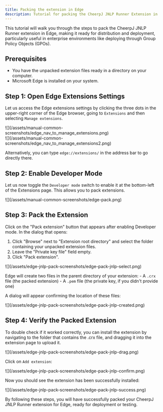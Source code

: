```yaml
---
title: Packing the extension in Edge
description: Tutorial for packing the CheerpJ JNLP Runner Extension in Edge for deployment
---
```


This tutorial will walk you through the steps to pack the CheerpJ JNLP Runner extension in Edge, making it ready for distribution and deployment, particularly useful in enterprise environments like deploying through Group Policy Objects (GPOs).

## Prerequisites

- You have the unpacked extension files ready in a directory on your computer.
- Microsoft Edge is installed on your system.

## Step 1: Open Edge Extensions Settings

Let us access the Edge extensions settings by clicking the three dots in the upper-right corner of the Edge browser, going to `Extensions` and then selecting `Manage extensions`.

<div>
	![](/assets/manual-common-screenshots/edge_nav_to_manage_extensions.png)
</div>
<div>
	![](/assets/manual-common-screenshots/edge_nav_to_manage_extensions2.png)
</div>

Alternatively, you can type `edge://extensions/` in the address bar to go directly there.

## Step 2: Enable Developer Mode

Let us now toggle the `Developer mode` switch to enable it at the bottom-left of the Extensions page. This allows you to pack extensions.

<div>![](/assets/manual-common-screenshots/edge-pack.png)</div>

## Step 3: Pack the Extension

Click on the "Pack extension" button that appears after enabling Developer mode. In the dialog that opens:

1. Click "Browse" next to "Extension root directory" and select the folder containing your unpacked extension files.
2. Leave the "Private key file" field empty.
3. Click "Pack extension".

<div class="mx-24">
	![](/assets/edge-jnlp-pack-screenshots/edge-pack-jnlp-select.png)
</div>

Edge will create two files in the parent directory of your extension: - A `.crx` file (the packed extension) - A `.pem` file (the private key, if you didn't provide one)

A dialog will appear confirming the location of these files:

<div class="mx-24">
	![](/assets/edge-jnlp-pack-screenshots/edge-pack-jnlp-created.png)
</div>

## Step 4: Verify the Packed Extension

To double check if it worked correctly, you can install the extension by navigating to the folder that contains the .crx file, and dragging it into the extension page to upload it.

<div>![](/assets/edge-jnlp-pack-screenshots/edge-pack-jnlp-drag.png)</div>

Click on `Add extension`:

<div>![](/assets/edge-jnlp-pack-screenshots/edge-pack-jnlp-confirm.png)</div>

Now you should see the extension has been successfully installed:

<div>![](/assets/edge-jnlp-pack-screenshots/edge-pack-jnlp-success.png)</div>

By following these steps, you will have successfully packed your CheerpJ JNLP Runner extension for Edge, ready for deployment or testing.
